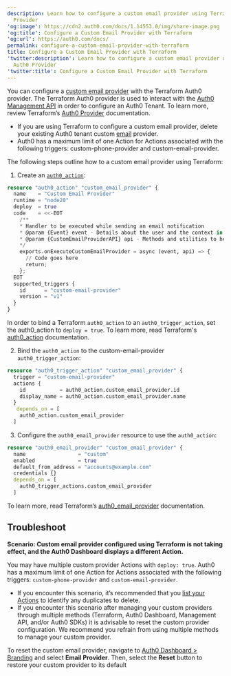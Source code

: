 ```yaml
---
description: Learn how to configure a custom email provider using Terraform Auth0
  Provider
'og:image': https://cdn2.auth0.com/docs/1.14553.0/img/share-image.png
'og:title': Configure a Custom Email Provider with Terraform
'og:url': https://auth0.com/docs/
permalink: configure-a-custom-email-provider-with-terraform
title: Configure a Custom Email Provider with Terraform
'twitter:description': Learn how to configure a custom email provider using Terraform
  Auth0 Provider
'twitter:title': Configure a Custom Email Provider with Terraform
---
```

You can configure a [custom email provider](/docs/customize/email/configure-a-custom-email-provider) with the Terraform Auth0 provider. The Terraform Auth0 provider is used to interact with the [Auth0 Management API](https://auth0.com/docs/api/management/v2) in order to configure an Auth0 Tenant. To learn more, review Terraform’s [Auth0 Provider](https://registry.terraform.io/providers/auth0/auth0/latest/docs) documentation.

<Callout icon="file-lines" color="#0EA5E9" iconType="regular">

* If you are using Terraform to configure a custom email provider, delete your existing Auth0 tenant custom [email](/docs/customize/email/configure-a-custom-email-provider) provider.
* Auth0 has a maximum limit of one Action for Actions associated with the following triggers: custom-phone-provider and custom-email-provider.

</Callout>

The following steps outline how to a custom email provider using Terraform:

1. Create an [`auth0_action`](https://registry.terraform.io/providers/auth0/auth0/latest/docs/resources/phone_provider):

```terraform lines
resource "auth0_action" "custom_email_provider" {
  name    = "Custom Email Provider"
  runtime = "node20"
  deploy  = true
  code    = <<-EOT
    /**
    * Handler to be executed while sending an email notification
    * @param {Event} event - Details about the user and the context in which they are logging in.
    * @param {CustomEmailProviderAPI} api - Methods and utilities to help change the behavior of sending a email notification.
    */
    exports.onExecuteCustomEmailProvider = async (event, api) => {
      // Code goes here
      return;
    };
  EOT
  supported_triggers {
    id      = "custom-email-provider"
    version = "v1"
  }
}
```






<Callout icon="file-lines" color="#0EA5E9" iconType="regular">

In order to bind a Terraform `auth0_action` to an `auth0_trigger_action`, set the auth0_action to `deploy = true`. To learn more, read Terraform's [auth0_action](https://registry.terraform.io/providers/auth0/auth0/latest/docs/resources/action) documentation.

</Callout>

2. Bind the `auth0_action` to the custom-email-provider `auth0_trigger_action`:

```terraform lines
resource "auth0_trigger_action" "custom_email_provider" {
  trigger = "custom-email-provider"
  actions {
    id           = auth0_action.custom_email_provider.id
    display_name = auth0_action.custom_email_provider.name
  }
   depends_on = [
    auth0_action.custom_email_provider
  ]
```






3. Configure the `auth0_email_provider` resource to use the `auth0_action`:

```terraform lines
resource "auth0_email_provider" "custom_email_provider" {
  name                 = "custom"
  enabled              = true
  default_from_address = "accounts@example.com"
  credentials {}
  depends_on = [
    auth0_trigger_actions.custom_email_provider
  ]
```






To learn more, read Terraform’s [auth0_email_provider](https://registry.terraform.io/providers/auth0/auth0/latest/docs/resources/email_provider) documentation.

## Troubleshoot

**Scenario: Custom email provider configured using Terraform is not taking effect, and the <Tooltip tip="Auth0 Dashboard: Auth0's main product to configure your services." cta="View Glossary" href="/docs/glossary?term=Auth0+Dashboard">Auth0 Dashboard</Tooltip> displays a different Action.**

You may have multiple custom provider Actions with `deploy: true`. Auth0 has a maximum limit of one Action for Actions associated with the following triggers: `custom-phone-provider` and `custom-email-provider`.

* If you encounter this scenario, it’s recommended that you [list your Actions](https://auth0.com/docs/api/management/v2/actions/get-actions) to identify any duplicates to delete.
* If you encounter this scenario after managing your custom providers through multiple methods (Terraform, Auth0 Dashboard, <Tooltip tip="Management API: A product to allow customers to perform administrative tasks." cta="View Glossary" href="/docs/glossary?term=Management+API">Management API</Tooltip>, and/or Auth0 SDKs) it is advisable to reset the custom provider configuration. We recommend you refrain from using multiple methods to manage your custom provider.

To reset the custom email provider, navigate to [Auth0 Dashboard > Branding](/docs/$manage_url#/branding) and select **Email Provider**. Then, select the **Reset** button to restore your custom provider to its default